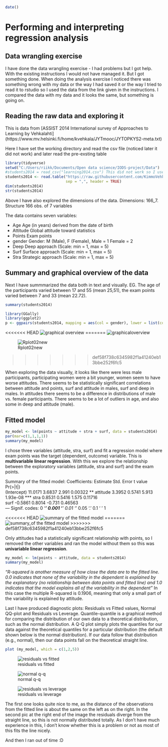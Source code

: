 ```r
date()
```
# Performing and interpreting regression analysis

## Data wrangling exercise

I have done the data wrangling exercise - I had problems but I got help. With the existing instructions I would not have managed it. But I got something done. When doing the analysis exercise I noticed there was something wrong with my data or the way I had saved it or the way I tried to read it to rstudio so I used the data from the link given in the instructions. I compared the data with my data and it looks the same, but something is going on. 

## Reading the raw data and exploring it

This is data from [ASSIST 2014 International survey of Approaches to Learning by Vehkalahti] (https://www.mv.helsinki.fi/home/kvehkala/JYTmooc/JYTOPKYS2-meta.txt) 

Here I have set the working directory and read the csv file (noticed later it did not work) and later read the pre-exsting table
```r
library(tidyverse)
setwd("C:/Users/riikk/Documents/Open data science/IODS-project/Data")
#students2014 = read_csv("learning2014.csv") This did not work so I used # later
students2014 <- read.table("https://raw.githubusercontent.com/KimmoVehkalahti/Helsinki-Open-Data-Science/master/datasets/learning2014.txt",
                           sep = ",", header = TRUE)
dim(students2014)
str(students2014)
```
Above I have also explored the dimensions of the data. Dimensions: 166_7. Structure 166 obs. of  7 variables

The data contains seven variables: 

* Age      Age (in years) derived from the date of birth
* Attitude Global attitude toward statistics
* Points   Exam points 
* gender   Gender: M (Male), F (Female), Male = 1  Female = 2
* Deep     Deep approach      (Scale: min = 1, max = 5)        
* Surf     Surface approach    (Scale: min = 1, max = 5)          
* Stra     Strategic approach    (Scale: min = 1, max = 5)  

## Summary and graphical overview of the data
Next I have summmarized the data both in text and visually. EG. The age of the participants varied between 17 and 55 (mean 25,51), the exam points varied between 7 and 33 (mean 22.72). 
```r
summary(students2014)
```
 
```r
library(GGally)
library(ggplot2)
p <- ggpairs(students2014, mapping = aes(col = gender), lower = list(combo = wrap("facethist", bins = 20)))
```
<<<<<<< HEAD
![graphical overview](Plots/Rplot02new.png "This is graphical overview of the data")
=======
![graphicaloverview](Plots/Rplot02new.png "This is graphical overview of the data")

![Rplot02new](https://user-images.githubusercontent.com/117283320/201755492-488c3fe3-6736-495b-bfad-f0c8550d2d3e.png)

>>>>>>> def58f738c6345982f1a41240eb13bbe252f6fc5
 
When exploring the data visually, it looks like there were less male participants, participating women were a bit younger, women seem to have worse attitudes. There seems to be statistically significant correlations between attitude and points, surf and attitude in males, surf and deep in males. In attitudes there seems to be a difference in distributions of male vs. female participants.  There seems to be  a lot of outliers in age, and also some in deep and attitude (male). 

## Fitted model
```r
my_model <- lm(points ~ attitude + stra + surf, data = students2014)
par(mar=c(1,1,1,1))
summary(my_model)
```
I chose three variables (attitude, stra, surf) and fit a regression model where exam points was the target (dependent, outcome) variable. This is __multivariable linear regression__. With this we explore the relationship between the exploratory variables (attitude, stra and surf) and the exam points.

Summary of the fitted model: 
Coefficients:
Estimate Std. Error t value Pr(>|t|)    
(Intercept)  11.0171     3.6837   2.991  0.00322 ** 
attitude      3.3952     0.5741   5.913 1.93e-08 ***
stra          0.8531     0.5416   1.575  0.11716    
surf         -0.5861     0.8014  -0.731  0.46563    
---
Signif. codes:  0 ‘***’ 0.001 ‘**’ 0.01 ‘*’ 0.05 ‘.’ 0.1 ‘ ’ 1

<<<<<<< HEAD
![summary of the fitted model](Plots/Rplot03.png "This is summary of the fitted model")
=======
![summary_of the fitted model](Plots/Rplot03.png "This is summary of the fitted model")
>>>>>>> def58f738c6345982f1a41240eb13bbe252f6fc5

Only attitudes had a statistically significant relationship with points, so I removed the other variables and ran the model without them so this was __univariable linear regression__. 

```r
my_model <- lm(points ~ attitude, data = students2014)
summary(my_model)
```

_"R-squared is another measure of how close the data are to the fitted line. 0.0 indicates that none of the variability in the dependent is explained by the explanatory (no relationship between data points and fitted line) and 1.0 indicates that the model explains all of the variability in the dependent"_ In this case the multiple R-squared is 0.1906, meaning that only a small part of the variability is explained by attitude. 

Last I have produced diagnostic plots: Residuals vs Fitted values, Normal QQ-plot and Residuals vs Leverage. Quantile-quantile is a graphical method for comparing the distribution of our own data to a theoretical distribution, such as the normal distribution. A Q-Q plot simply plots the quantiles for our data against the theoretical quantiles for a particular distribution (the default shown below is the normal distribution). If our data follow that distribution (e.g., normal), then our data points fall on the theoretical straight line.

```r
plot (my_model, which = c(1,2,5))
```

![residuals vs fitted](Plots/Rplot05.png "This is residuals vs. fitted")

![normal q-q](Plots/Rplot06.png "This is normal q-q")

![residuals vs leverage](Plots/Rplot07.png "This is residuals vs leverage")

The first one looks quite nice to me, as the distance of the observations from the fitted line is about the same on the left as on the right. In the second pic at the right end of the image the residuals diverge from the straight line, so this is not normally distributed totally. As I don't have much experience in this, I don't know whether this is a problem or not as most of this fits the line nicely. 

And then I ran out of time :D 
